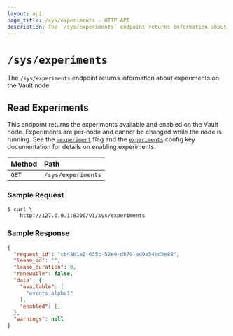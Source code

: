 ```yaml
---
layout: api
page_title: /sys/experiments - HTTP API
description: The `/sys/experiments` endpoint returns information about experiments on the Vault node.
---
```


# `/sys/experiments`

The `/sys/experiments` endpoint returns information about experiments on the Vault node.

## Read Experiments

This endpoint returns the experiments available and enabled on the Vault node.
Experiments are per-node and cannot be changed while the node is running. See
the [`-experiment`](/vault/docs/commands/server#experiment) flag and the
[`experiments`](/vault/docs/configuration#experiments) config key documentation for
details on enabling experiments.

| Method | Path               |
| :----- | :----------------- |
| `GET`  | `/sys/experiments` |

### Sample Request

```shell-session
$ curl \
    http://127.0.0.1:8200/v1/sys/experiments
```

### Sample Response

```json
{
  "request_id": "cb48b1e2-635c-52e9-db79-ad9a54ed3e88",
  "lease_id": "",
  "lease_duration": 0,
  "renewable": false,
  "data": {
    "available": [
      "events.alpha1"
    ],
    "enabled": []
  },
  "warnings": null
}
```
